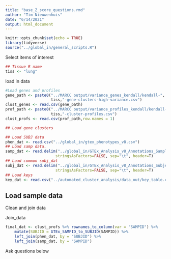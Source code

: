 ```yaml
---
title: "base_Z_score_questions.rmd"
author: "Tim Nieuwenhuis"
date: "6/14/2021"
output: html_document
---
```


```r
knitr::opts_chunk$set(echo = TRUE)
library(tidyverse)
source("../global_in/general_scripts.R")
```

Select items of interest
```r
## Tissue R name
tiss <- "lung"
```

load in data
```r

#Load genes and profiles
gene_path <- paste0("../MARCC output/variance_genes_kendall/kendall-",
                    tiss,"-gene-clusters-high-variance.csv")
clust_genes <- read.csv(gene_path)
prof_path <- paste0("../MARCC output/variance_profiles_kendall/kendall-",
                    tiss,"-cluster-profiles.csv")
clust_profs <- read.csv(prof_path,row.names = 1)

## Load gene clusters

## Load SUBJ data
phen_dat <- read.csv("../global_in/gtex_phenotypes_v8.csv")
## Load samp data.
samp_dat <- read.delim("../global_in/GTEx_Analysis_v8_Annotations_SampleAttributesDS.txt", fill=T,
                      stringsAsFactors=FALSE, sep="\t", header=T)
## Load common subj_dat
subj_dat <- read.delim("../global_in/GTEx_Analysis_v8_Annotations_SubjectPhenotypesDS.txt", fill=T,
                      stringsAsFactors=FALSE, sep="\t", header=T)
## Load keys 
key_dat <- read.csv("../automated_cluster_analysis/data_out/key_table.csv")
```


## Load sample data

Clean and join data


Join_data
```r
final_dat <- clust_profs %>% rownames_to_column(var = "SAMPID") %>%
    mutate(SUBJID = GTEx_SAMPID_to_SUBJID(SAMPID)) %>%
    left_join(phen_dat, by = "SUBJID") %>%
    left_join(samp_dat, by = "SAMPID") 

```

Ask questions below
```r

```


